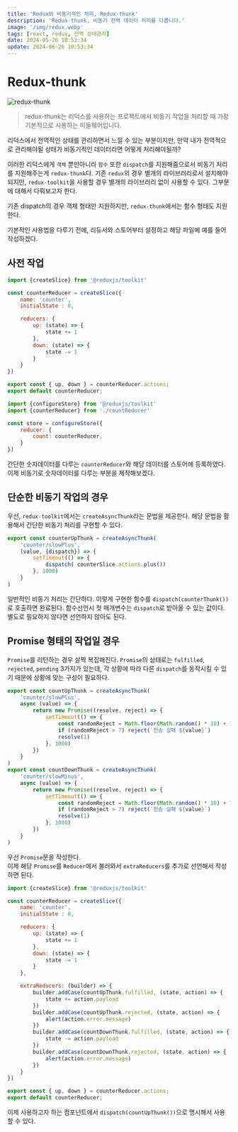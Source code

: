 ```yaml
---
title: 'Redux와 비동기적인 처리, Redux-thunk'
description: 'Redux-thunk, 비동기 전역 데이터 처리를 다룹니다.'
image: '/img/redux.webp'
tags: [react, redux, 전역 상태관리]
date: 2024-05-26 10:53:34
update: 2024-06-26 10:53:34
---
```




# Redux-thunk

![redux-thunk](/img/2024-05-29-12-38-37.webp)

> redux-thunk는 리덕스를 사용하는 프로젝트에서 비동기 작업을 처리할 때 가장 기본적으로 사용하는 미들웨어입니다.

리덕스에서 전역적인 상태를 관리하면서 느낄 수 있는 부분이지만, 만약 내가 전역적으로 
관리해야될 상태가 비동기적인 데이터라면 어떻게 처리해야될까? 

이러한 리덕스에게 `객체` 뿐만아니라 `함수` 또한 `dispatch`를 지원해줌으로서 비동기 처리를 
지원해주는게 `redux-thunk`다. 기존 `redux`의 경우 별개의 라이브러리로서 설치해야되지만, 
`redux-toolkit`을 사용할 경우 별개의 라이브러리 없이 사용할 수 있다. 그부분에 대해서 다뤄보고자 한다. 

<Callout type='info'>기존 dispatch의 경우 객체 형태만 지원하지만, `redux-thunk`에서는 함수 형태도 지원한다.</Callout>

기본적인 사용법을 다루기 전에, 리듀서와 스토어부터 설정하고 해당 파일에 예를 들어 작성하겠다.

## 사전 작업

```js filename="store/countReducer.js"
import {createSlice} from '@reduxjs/toolkit'

const counterReducer = createSlice({
    name: 'counter',
    initialState : 0,

    reducers: {
        up: (state) => {
            state += 1
        },
        down: (state) => {
            state -= 1
        } 
    }
})

export const { up, down } = counterReducer.actions;
export default counterReducer;
```

```js filename="store/index.js"
import {configureStore} from '@reduxjs/toolkit'
import {counterReducer} from './countReducer'

const store = configureStore({
    reducer: {
        count: counterReducer,
    }
})
```

간단한 숫자데이터를 다루는 `counterReducer`와 해당 데이터를 스토어에 등록하였다. 
이제 비동기로 숫자데이터를 다루는 부분을 제작해보겠다.


## 단순한 비동기 작업의 경우

우선, `redux-toolkit`에서는 `createAsyncThunk`라는 문법을 제공한다. 
해당 문법을 활용해서 간단한 비동기 처리를 구현할 수 있다. 


```js filename="store/countReducer.js"
export const counterUpThunk = createAsyncThunk(
    'counter/slowPlus',
    (value, {dispatch}) => {
        setTimeout(() => {
            dispatch( counterSlice.actions.plus())
        }, 1000)
    } 
)
```

일반적인 비동기 처리는 간단하다. 이렇게 구현한 함수를 `dispatch(counterThunk())`로 호출하면 완료된다. 
함수선언시 첫 매개변수는 `dispatch`로 받아올 수 있는 값이다. 
별도로 필요하지 않다면 선언하지 않아도 된다.

## Promise 형태의 작업일 경우

`Promise`를 리턴하는 경우 살짝 복잡해진다.  `Promise`의 상태로는 `fulfilled`, `rejected`, `pending` 3가지가 있는데, 
각 상황에 따라 다른 `dispatch`를 동작시킬 수 있기 때문에 상황에 맞는 구성이 필요하다.


```js filename="store/countReducer.js"
export const countUpThunk = createAsyncThunk(
    'counter/slowPlus',
    async (value) => {
        return new Promise((resolve, reject) => {
            setTimeout(() => {
                const randomReject = Math.floor(Math.random() * 10) + 1
                if (randomReject > 7) reject(`전송 실패 ${value}`)
                resolve(1)
            }, 1000)
        })
    }
)
export const countDownThunk = createAsyncThunk(
    'counter/slowMinus',
    async (value) => {
        return new Promise((resolve, reject) => {
            setTimeout(() => {
                const randomReject = Math.floor(Math.random() * 10) + 1
                if (randomReject > 7) reject(`전송 실패 ${value}`)
                resolve(1)
            }, 1000)
        })
    }
)
```

우선 `Promise`문을 작성한다.  
이제 해당 `Promise`를 `Reducer`에서 불러와서 `extraReducers`를 추가로 선언해서 작성하면 된다.

```js filename="store/countReducer.js"
import {createSlice} from '@reduxjs/toolkit'

const counterReducer = createSlice({
    name: 'counter',
    initialState : 0,

    reducers: {
        up: (state) => {
            state += 1
        },
        down: (state) => {
            state -= 1
        } 
    },

    extraReducers: (builder) => {
        builder.addCase(countUpThunk.fulfilled, (state, action) => {
            state += action.payload
        })
        builder.addCase(countUpThunk.rejected, (state, action) => {
            alert(action.error.message)
        })
        builder.addCase(countDownThunk.fulfilled, (state, action) => {
            state -= action.payload
        })
        builder.addCase(countDownThunk.rejected, (state, action) => {
            alert(action.error.message)
        })
    }
})

export const { up, down } = counterReducer.actions;
export default counterReducer;
```

이제 사용하고자 하는 컴포넌트에서 `dispatch(countUpThunk())`으로 명시해서 사용할 수 있다. 